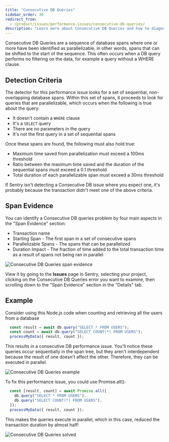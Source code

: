 ```yaml
---
title: "Consecutive DB Queries"
sidebar_order: 30
redirect_from:
  - /product/issues/performance-issues/consecutive-db-queries/
description: "Learn more about Consecutive DB Queries and how to diagnose and fix them."
---
```


<Include name="early-adopter-note.mdx" />

Consecutive DB Queries are a sequence of database spans where one or more have been identified as parallelizable, in other words, spans that can be shifted to the start of the sequence. This often occurs when a DB query performs no filtering on the data, for example a query without a WHERE clause.

## Detection Criteria

The detector for this performance issue looks for a set of sequential, non-overlapping database spans. Within this set of spans, it proceeds to look for queries that are parallelizable, which occurs when the following is true about the query:

- It doesn't contain a `WHERE` clause
- It's a `SELECT` query
- There are no parameters in the query
- It's not the first query in a set of sequential spans

Once these spans are found, the following must also hold true:

- Maximum time saved from parallelization must exceed a 100ms threshold 
- Ratio between the maximum time saved and the duration of the sequential spans must exceed a 0.1 threshold 
- Total duration of each parallelizable span must exceed a 30ms threshold 

If Sentry isn't detecting a Consecutive DB issue where you expect one, it's probably because the transaction didn't meet one of the above criteria.

## Span Evidence

You can identify a Consecutive DB queries problem by four main aspects in the "Span Evidence" section:

- Transaction name
- Starting Span - The first span in a set of consecutive spans
- Parallelizable Spans - The spans that can be parallelized
- Duration Impact - The fraction of time added to the total transaction time as a result of spans not being ran in parallel

![Consecutive DB Queries span evidence](span-evidence.png)

View it by going to the **Issues** page in Sentry, selecting your project, clicking on the Consecutive DB Queries error you want to examine, then scrolling down to the "Span Evidence" section in the "Details" tab.
## Example

Consider using this Node.js code when counting and retrieving all the users from a database 

```javascript
  const result = await db.query("SELECT * FROM USERS");
  const count = await db.query("SELECT COUNT(*) FROM USERS");
  processMyData({ result, count });
```

This results in a consecutive DB performance issue. You'll notice these queries occur sequentially in the span tree,
but they aren't interdependent because the result of one doesn't affect the other. Therefore, they can be executed in parallel.

![Consecutive DB Queries example](consecutive-example.png)


To fix this performance issue, you could use Promise.all():

```javascript
  const [result, count] = await Promise.all([
    db.query("SELECT * FROM USERS"),
    db.query("SELECT COUNT(*) FROM USERS"),
  ]);
  processMyData({ result, count });
```

This makes the queries execute in parallel, which in this case, reduced the transaction duration by almost half!

![Consecutive DB Queries solved](parallel-example.png)
